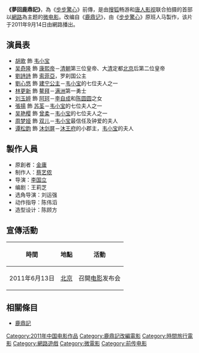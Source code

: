 {{Unreferenced |time=2019-11-28T08:14:58+00:00 }}
{{Otheruses|鹿鼎記 (消歧義)}}
{{Infobox Film
| 片名 = 夢回鹿鼎記
| 電影原名 = 鹿鼎記
| 英文名 = 
| 圖像 = 
| 圖像說明 = 
| 類型 = [[劇情|劇情]]、[[愛情|愛情]]、[[動作|動作]]
| 原創者 = [[金庸|金庸]]
| 編劇 = 王莉芝
| 導演 = [[李國立|李國立]]
| 主演 = [[胡歌|胡歌]]、[[吴奇隆|吴奇隆]]、[[劉詩詩|劉詩詩]]、[[林更新|林更新]]、[[劉心悠|劉心悠]]
| 製片 = [[蔡藝儂|蔡藝儂]]
| 監製 = 
| 旁白 = 
| 統籌 = 
| 主題曲 = [[胡歌|胡歌]]《我不做英雄》
| 作曲者 = [[嚴藝丹|嚴藝丹]]
| 產地 = {{CHNML}}
| 語言 = [[普通話|普通話]]
| 製片商 = [[唐人影视|唐人電影製作有限公司]]
| 發行商 = [[唐人影视|唐人影视]]、[[搜狐|搜狐]]暢游
| 上映日期 = [[中國大陸|中國大陸]]{{film date|2011|9|14}}
| 片長 = 13分鐘(上、下片)
| 相關劇集 = [[鹿鼎記|鹿鼎記]]
| 官方網站 = 
}}

'''《夢回鹿鼎記》'''，為《[[步步驚心_(電視劇)|步步驚心]]》前傳，是由[[搜狐|搜狐]]畅游和[[唐人影视|唐人影视]]联合拍摄的首部以[[互联网|網路]]為主题的[[微電影|微电影]]。改编自《[[鹿鼎记|鹿鼎记]]》，由《[[步步驚心_(電視劇)|步步驚心]]》原班人马製作，该片于2011年9月14日由網路播出。

==演員表==
*[[胡歌|胡歌]] 飾 [[韦小宝|韦小宝]]
*[[吴奇隆|吴奇隆]] 飾 [[康熙帝|康熙帝]]－[[清朝|清朝]]第三位皇帝、大[[清|清]]定都[[北京|北京]]后第二位皇帝
*[[劉詩詩|劉詩詩]] 飾 [[索菲婭·阿列克謝耶芙娜·羅曼諾娃|索菲亞]]，罗刹国公主
*[[劉心悠|劉心悠]] 飾 [[和碩恪純長公主|建宁公主]]－[[韦小宝|韦小宝]]的七位夫人之一
*[[林更新|林更新]] 飾 [[鳌拜|鳌拜]]－[[满洲|满洲]]第一勇士
*[[刘玉婷_(中国演员)|刘玉婷]] 飾 [[阿珂|阿珂]]－[[李自成|李自成]]和[[陈圆圆|陈圆圆]]之女
*[[张扬_(演员)|張揚]] 飾 [[苏荃|苏荃]]－[[韦小宝|韦小宝]]的七位夫人之一
*[[吴艳樱|吴艳樱]] 飾 [[曾柔|曾柔]]－[[韦小宝|韦小宝]]的七位夫人之一
*[[周梦娅|周梦娅]] 飾 [[双儿|双儿]]－[[韦小宝|韦小宝]]最信任及钟爱的夫人
*[[谭松韵|谭松韵]] 飾 [[沐剑屏|沐剑屏]]－[[沐王府|沐王府]]的小郡主，[[韦小宝|韦小宝]]的夫人

==製作人員==
*原創者：[[金庸|金庸]]
*制作人：[[蔡艺侬|蔡艺侬]]
*导演：[[李國立|李国立]]
*编剧：王莉芝
*选角导演：刘运强
*动作指导：陈伟滔
*造型设计：陈顾方

==宣傳活動==
{| class="wikitable"
|-
! 時間 !! 地點 !! 活動
|-
|2011年6月13日||[[北京市|北京]]||召開[[电影|电影]]发布会
|}

==相關條目==
*[[鹿鼎記|鹿鼎記]]
[[Category:2011年中国电影作品|Category:2011年中国电影作品]]
[[Category:鹿鼎記改編電影|Category:鹿鼎記改編電影]]
[[Category:時間旅行電影|Category:時間旅行電影]]
[[Category:網路遊戲|Category:網路遊戲]]
[[Category:微電影|Category:微電影]]
[[Category:前传电影|Category:前传电影]]